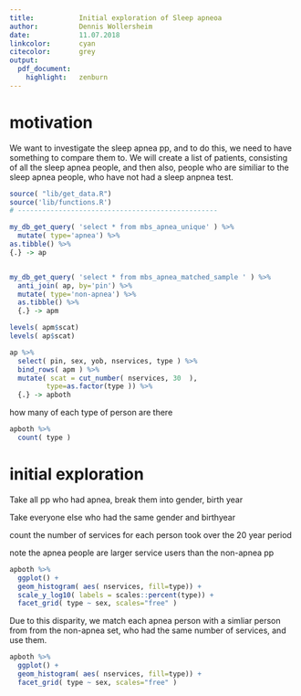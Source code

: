```yaml
---
title:           Initial exploration of Sleep apneoa 
author:          Dennis Wollersheim 
date:            11.07.2018
linkcolor:       cyan
citecolor:       grey
output:
  pdf_document:
    highlight:   zenburn
---
```


\tableofcontents

# motivation 
We want to investigate the sleep apnea pp, and to do this, we need to have something to compare them to.  We will create a list of patients, consisting of all the sleep apnea people, and then also, people who are similiar to the sleep apnea people, who have not had a sleep anpnea test. 


```r

source( "lib/get_data.R")
source('lib/functions.R')
# -------------------------------------------------

my_db_get_query( 'select * from mbs_apnea_unique' ) %>%
  mutate( type='apnea') %>%
as.tibble() %>%
{.} -> ap


my_db_get_query( 'select * from mbs_apnea_matched_sample ' ) %>%
  anti_join( ap, by='pin') %>%
  mutate( type='non-apnea') %>%
  as.tibble() %>%
  {.} -> apm

levels( apm$scat)
levels( ap$scat)

ap %>%
  select( pin, sex, yob, nservices, type ) %>%
  bind_rows( apm ) %>%
  mutate( scat = cut_number( nservices, 30  ),
         type=as.factor(type )) %>%
  {.} -> apboth

```

how many of each type of person are there

```r
apboth %>%
  count( type )

```


# initial exploration
Take all pp who had apnea, break them into gender, birth year

Take everyone else who had the same gender and birthyear  

count the number of services for each person took over the 20 year period

note the apnea people are larger service users than the non-apnea pp


```r

apboth %>%
  ggplot() +
  geom_histogram( aes( nservices, fill=type)) +
  scale_y_log10( labels = scales::percent(type)) +
  facet_grid( type ~ sex, scales="free" )

```

Due to this disparity, we match each apnea person with a simliar person from from the non-apnea set, who had the same number of services, and use them.



```r

apboth %>%
  ggplot() +
  geom_histogram( aes( nservices, fill=type)) +
  facet_grid( type ~ sex, scales="free" )

```




